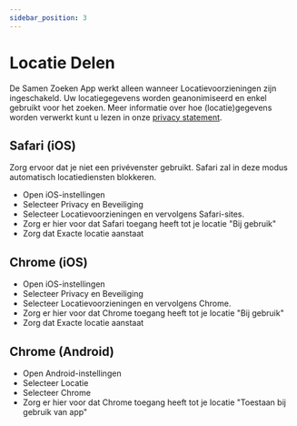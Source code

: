 ```yaml
---
sidebar_position: 3
---
```


# Locatie Delen

De Samen Zoeken App werkt alleen wanneer Locatievoorzieningen zijn ingeschakeld. Uw locatiegegevens worden geanonimiseerd en enkel gebruikt voor het zoeken. 
Meer informatie over hoe (locatie)gegevens worden verwerkt kunt u lezen in onze [privacy statement](https://samenzoeken.app/privacy.html).

## Safari (iOS)
Zorg ervoor dat je niet een privévenster gebruikt. Safari zal in deze modus automatisch locatiediensten blokkeren.
- Open iOS-instellingen
- Selecteer Privacy en Beveiliging
- Selecteer Locatievoorzieningen en vervolgens Safari-sites.
- Zorg er hier voor dat Safari toegang heeft tot je locatie "Bij gebruik"
- Zorg dat Exacte locatie aanstaat

## Chrome (iOS)
- Open iOS-instellingen
- Selecteer Privacy en Beveiliging
- Selecteer Locatievoorzieningen en vervolgens Chrome.
- Zorg er hier voor dat Chrome toegang heeft tot je locatie "Bij gebruik"
- Zorg dat Exacte locatie aanstaat

## Chrome (Android)
- Open Android-instellingen
- Selecteer Locatie
- Selecteer Chrome
- Zorg er hier voor dat Chrome toegang heeft tot je locatie "Toestaan bij gebruik van app"